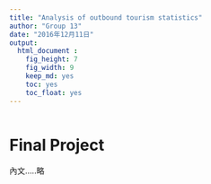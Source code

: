```yaml
---
title: "Analysis of outbound tourism statistics"
author: "Group 13"
date: "2016年12月11日"
output: 
  html_document :
    fig_height: 7
    fig_width: 9
    keep_md: yes
    toc: yes
    toc_float: yes
---
```


```r

```

# Final Project

內文.....略


```r

```